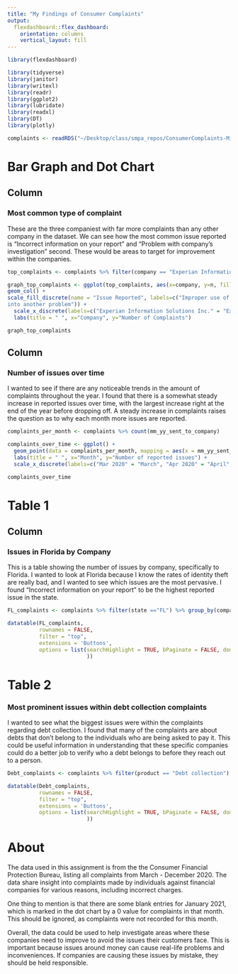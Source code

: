 ```yaml
---
title: "My Findings of Consumer Complaints"
output: 
  flexdashboard::flex_dashboard:
    orientation: columns
    vertical_layout: fill
---
```


```r
library(flexdashboard)

library(tidyverse)
library(janitor)
library(writexl)
library(readr)
library(ggplot2)
library(lubridate)
library(readxl)
library(DT)
library(plotly)

complaints <- readRDS("~/Desktop/class/smpa_repos/ConsumerComplaints-MiniProject/complaints.rds")
```

Bar Graph and Dot Chart
===================================================

Column {data-width=500}
------------------------------------------------------------------

### Most common type of complaint

These are the three companiest with far more complaints than any other company in the dataset. We can see how the most common issue reported is "Incorrect information on your report" and "Problem with company's investigation" second. These would be areas to target for improvement within the companies.



```r
top_complaints <- complaints %>% filter(company == "Experian Information Solutions Inc." | company == "TRANSUNION INTERMEDIATE HOLDINGS, INC." | company == "EQUIFAX, INC." ) %>% group_by(issue) %>% count(company, sort = TRUE) %>% head(9)

graph_top_complaints <- ggplot(top_complaints, aes(x=company, y=n, fill=issue)) + 
geom_col() + 
scale_fill_discrete(name = "Issue Reported", labels=c("Improper use of company report", "Incorrect info on company report", "Problem with company investigation
into another problem")) +
  scale_x_discrete(labels=c("Experian Information Solutions Inc." = "Experian", "TRANSUNION INTERMEDIATE HOLDINGS, INC." = "Transunion", "EQUIFAX, INC." = "Equifax")) + 
  labs(title = " ", x="Company", y="Number of Complaints") 

graph_top_complaints
```

Column {data-width=500}
-----------------------------------------------------------------------

### Number of issues over time
I wanted to see if there are any noticeable trends in the amount of complaints throughout the year. I found that there is a somewhat steady increase in reported issues over time, with the largest increase right at the end of the year before dropping off. A steady increase in complaints raises the question as to why each month more issues are reported.

```r
complaints_per_month <- complaints %>% count(mm_yy_sent_to_company)

complaints_over_time <- ggplot() + 
  geom_point(data = complaints_per_month, mapping = aes(x = mm_yy_sent_to_company, y = n), color="blue") + 
  labs(title = " ", x="Month", y="Number of reported issues") +
  scale_x_discrete(labels=c("Mar 2020" = "March", "Apr 2020" = "April", "May 2020" = "May", "Jun 2020" = "June", "Jul 2020" = "July", "Aug 2020" = "August", "Sep 2020" = "Sep.", "Oct 2020" = "Oct.", "Nov 2020" = "Nov.", "Dec 2020" = "Dec.", "Jan 2021" = "Jan. 2021"))

complaints_over_time
```

Table 1
==============================================

Column {data-width=500}
-----------------------------------------------------------------------

### Issues in Florida by Company
This is a table showing the number of issues by company, specifically to Florida. I wanted to look at Florida because I know the rates of identity theft are really bad, and I wanted to see which issues are the most pervasive. I found "Incorrect information on your report" to be the highest reported issue in the state.

```r

FL_complaints <- complaints %>% filter(state =="FL") %>% group_by(company) %>% count(issue, sort = TRUE) %>% clean_names()

datatable(FL_complaints,
          rownames = FALSE,
          filter = "top",
          extensions = 'Buttons',
          options = list(searchHighlight = TRUE, bPaginate = FALSE, dom = 'Bfrtip', buttons = c('copy', 'csv', 'excel', 'print')
                         ))
```

Table 2
==============================================

### Most prominent issues within debt collection complaints
I wanted to see what the biggest issues were within the complaints regarding debt collection. I found that many of the complaints are about debts that don't belong to the individuals who are being asked to pay it. This could be useful information in understanding that these specific companies could do a better job to verify who a debt belongs to before they reach out to a person.

```r

Debt_complaints <- complaints %>% filter(product == "Debt collection") %>%  filter(sub_issue == "Debt was result of identity theft") %>% select(company, sub_product, consumer_complaint_narrative, company_response_to_consumer, company_public_response, state) %>% group_by(company) %>%  clean_names()

datatable(Debt_complaints,
          rownames = FALSE,
          filter = "top",
          extensions = 'Buttons',
          options = list(searchHighlight = TRUE, bPaginate = FALSE, dom = 'Bfrtip', buttons = c('copy', 'csv', 'excel', 'print')
                         ))
```


About
==============================================
The data used in this assignment is from the the Consumer Financial Protection Bureau, listing all complaints from March - December 2020. The data share insight into complaints made by individuals against financial companies for various reasons, including incorrect charges.

One thing to mention is that there are some blank entries for January 2021, which is marked in the dot chart by a 0 value for complaints in that month. This should be ignored, as complaints were not recorded for this month.

Overall, the data could be used to help investigate areas where these companies need to improve to avoid the issues their customers face. This is important because issues around money can cause real-life problems and inconveniences. If companies are causing these issues by mistake, they should be held responsible.